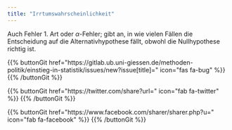 ```yaml
---
title: "Irrtumswahrscheinlichkeit"
---
```


Auch Fehler 1. Art oder $\alpha$-Fehler; gibt an, in wie vielen Fällen die Entscheidung auf die Alternativhypothese fällt, obwohl die Nullhypothese richtig ist.

{{% buttonGit href=\"https\:\/\/gitlab.ub.uni-giessen.de\/methoden-politik\/einstieg-in-statistik\/issues\/new?issue[title]=\" icon=\"fas fa-bug\" %}} {{% /buttonGit %}} 

{{% buttonGit href=\"https\:\/\/twitter.com\/share?url=\" icon=\"fab fa-twitter\" %}} {{% /buttonGit %}}

{{% buttonGit href=\"https\:\/\/www.facebook.com\/sharer\/sharer.php?u=\" icon=\"fab fa-facebook\" %}} {{% /buttonGit %}}
